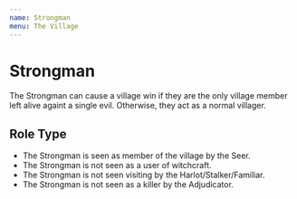 ```yaml
---
name: Strongman
menu: The Village
---
```


# Strongman

The Strongman can cause a village win if they are the only village
member left alive againt a single evil. Otherwise, they act as a normal
villager.

## Role Type

  - The Strongman is seen as member of the village by the Seer.
  - The Strongman is not seen as a user of witchcraft.
  - The Strongman is not seen visiting by the Harlot/Stalker/Familiar.
  - The Strongman is not seen as a killer by the Adjudicator.
